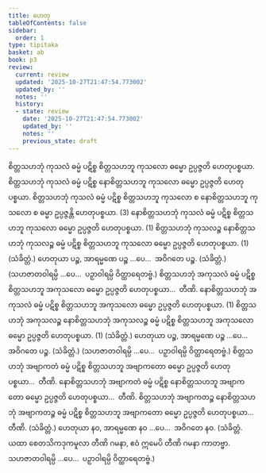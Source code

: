 ```yaml
---
title: ဟေတု
tableOfContents: false
sidebar:
  order: 1
type: tipitaka
basket: ab
book: p3
review:
  current: review
  updated: '2025-10-27T21:47:54.773002'
  updated_by: ''
  notes: ''
  history:
  - state: review
    date: '2025-10-27T21:47:54.773002'
    updated_by: ''
    notes: ''
    previous_state: draft
---
```



<ReviewStatus review={frontmatter.review} showDetails={true} />

<HypothesisAnnotation frontmatter={frontmatter} />

<DynamicBreadcrumb />

<Division number="53" book="p3" e="ch" v="39" p="405">

<Paragraph number="2118" book="p3">
စိတ္တသဟဘုံ ကုသလံ ဓမ္မံ ပဋိစ္စ စိတ္တသဟဘူ ကုသလော ဓမ္မော ဥပ္ပဇ္ဇတိ ဟေတုပစ္စယာ. စိတ္တသဟဘုံ ကုသလံ ဓမ္မံ ပဋိစ္စ နောစိတ္တသဟဘူ ကုသလော ဓမ္မော ဥပ္ပဇ္ဇတိ ဟေတုပစ္စယာ. စိတ္တသဟဘုံ ကုသလံ ဓမ္မံ ပဋိစ္စ စိတ္တသဟဘူ ကုသလော စ နောစိတ္တသဟဘူ ကုသလော စ ဓမ္မာ ဥပ္ပဇ္ဇန္တိ ဟေတုပစ္စယာ. (3)
</Paragraph>

<Paragraph number="2119" book="p3">
နောစိတ္တသဟဘုံ ကုသလံ ဓမ္မံ ပဋိစ္စ စိတ္တသဟဘူ ကုသလော ဓမ္မော ဥပ္ပဇ္ဇတိ ဟေတုပစ္စယာ. (1)
</Paragraph>

<Paragraph number="2120" book="p3">
စိတ္တသဟဘုံ ကုသလဉ္စ နောစိတ္တသဟဘုံ ကုသလဉ္စ ဓမ္မံ ပဋိစ္စ စိတ္တသဟဘူ ကုသလော ဓမ္မော ဥပ္ပဇ္ဇတိ ဟေတုပစ္စယာ. (1) (သံခိတ္တံ.)
</Paragraph>

</Division>
<Division number="54" book="p3" e="ch" v="39" p="406">

<Paragraph number="2121" book="p3">
ဟေတုယာ ပဉ္စ, အာရမ္မဏေ ပဉ္စ …ပေ…  အဝိဂတေ ပဉ္စ. (သံခိတ္တံ.) (သဟဇာတဝါရမ္ပိ …ပေ…  ပဉှာဝါရမ္ပိ ဝိတ္ထာရေတဗ္ဗံ.)
</Paragraph>

</Division>
<Division number="55" book="p3" e="ch" v="39" p="406">

<Paragraph number="2122" book="p3">
စိတ္တသဟဘုံ အကုသလံ ဓမ္မံ ပဋိစ္စ စိတ္တသဟဘူ အကုသလော ဓမ္မော ဥပ္ပဇ္ဇတိ ဟေတုပစ္စယာ…  တီဏိ.
</Paragraph>

<Paragraph number="2123" book="p3">
နောစိတ္တသဟဘုံ အကုသလံ ဓမ္မံ ပဋိစ္စ စိတ္တသဟဘူ အကုသလော ဓမ္မော ဥပ္ပဇ္ဇတိ ဟေတုပစ္စယာ. (1)
</Paragraph>

<Paragraph number="2124" book="p3">
စိတ္တသဟဘုံ အကုသလဉ္စ နောစိတ္တသဟဘုံ အကုသလဉ္စ ဓမ္မံ ပဋိစ္စ စိတ္တသဟဘူ အကုသလော ဓမ္မော ဥပ္ပဇ္ဇတိ ဟေတုပစ္စယာ. (1) (သံခိတ္တံ.)
</Paragraph>

</Division>
<Division number="56" book="p3" e="ch" v="39" p="406">

<Paragraph number="2125" book="p3">
ဟေတုယာ ပဉ္စ, အာရမ္မဏေ ပဉ္စ …ပေ…  အဝိဂတေ ပဉ္စ. (သံခိတ္တံ.)
</Paragraph>

<Paragraph number="2126" book="p3">
(သဟဇာတဝါရမ္ပိ …ပေ…  ပဉှာဝါရမ္ပိ ဝိတ္ထာရေတဗ္ဗံ.)
</Paragraph>

</Division>
<Division number="57" book="p3" e="ch" v="39" p="406">

<Paragraph number="2127" book="p3">
စိတ္တသဟဘုံ အဗျာကတံ ဓမ္မံ ပဋိစ္စ စိတ္တသဟဘူ အဗျာကတော ဓမ္မော ဥပ္ပဇ္ဇတိ ဟေတုပစ္စယာ…  တီဏိ.
</Paragraph>

<Paragraph number="2128" book="p3">
နောစိတ္တသဟဘုံ အဗျာကတံ ဓမ္မံ ပဋိစ္စ နောစိတ္တသဟဘူ အဗျာကတော ဓမ္မော ဥပ္ပဇ္ဇတိ ဟေတုပစ္စယာ…  တီဏိ.
</Paragraph>

<Paragraph number="2129" book="p3">
စိတ္တသဟဘုံ အဗျာကတဉ္စ နောစိတ္တသဟဘုံ အဗျာကတဉ္စ ဓမ္မံ ပဋိစ္စ စိတ္တသဟဘူ အဗျာကတော ဓမ္မော ဥပ္ပဇ္ဇတိ ဟေတုပစ္စယာ…  တီဏိ. (သံခိတ္တံ.)
</Paragraph>

</Division>
<Division number="58" book="p3" e="ch" v="39" p="406">

<Paragraph number="2130" book="p3">
ဟေတုယာ နဝ, အာရမ္မဏေ နဝ …ပေ…  အဝိဂတေ နဝ. (သံခိတ္တံ. ယထာ စေတသိကဒုကမူလာ တီဏိ ဂမနာ, ဧဝံ ဣမေပိ တီဏိ ဂမနာ ကာတဗ္ဗာ. သဟဇာတဝါရမ္ပိ …ပေ…  ပဉှာဝါရမ္ပိ ဝိတ္ထာရေတဗ္ဗံ.)
</Paragraph>
</Division>